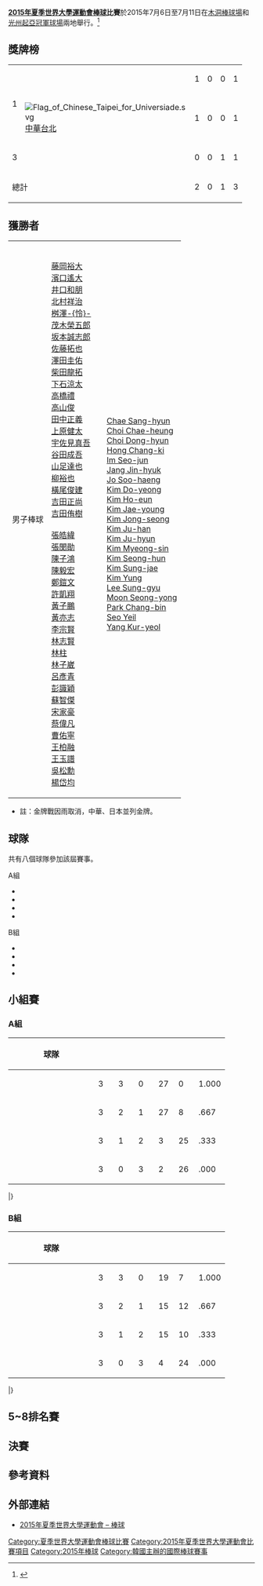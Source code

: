 {{Infobox Universiade event
| event = 棒球
| games = 2015 Summer
| image = [[File:Baseball_pictogram.svg|100px]]
| venue = [[光州棒球場|木洞棒球場]]、[[光州起亞冠軍球場|光州起亞冠軍球場]]
| dates = {{Start date|2015|7|6}} – {{Start date|2015|7|11}}
| competitors = 
| nations = 
| teams = 
| governing_body = 
| win_value =
| gold = {{JPN}}、{{TPE}}
| goldNOC = 
| silver = 
| silverNOC = 
| bronze = {{KOR}}
| bronzeNOC =
| prev = [[1995年夏季世界大學運動會棒球比賽|1995]]
| next = [[2017年夏季世界大學運動會棒球比賽|2017]]
}}

'''[[2015年夏季世界大學運動會|2015年夏季世界大學運動會]][[棒球|棒球]]比賽'''於2015年7月6日至7月11日在[[光州棒球場|木洞棒球場]]和[[光州起亞冠軍球場|光州起亞冠軍球場]]兩地舉行。<ref>{{cite web|url=http://www.gwangju2015.com/sports/baseball/|title=Baseball - 2015 Gwangju Summer Universiade|publisher=gwangju2015.com|accessdate=2015-07-03|deadurl=yes|archiveurl=https://web.archive.org/web/20160304193240/http://www.gwangju2015.com/sports/baseball/|archivedate=2016-03-04}}</ref>

== 獎牌榜 ==
{| {{RankedMedalTable}}
|-
| rowspan=2|1 || width=150 align=left| {{FlagIOC2|JPN|2015年夏季世界大學運動會}} || 1 || 0 || 0 || 1
|-
| align=left| [[File:Flag_of_Chinese_Taipei_for_Universiade.svg|border]] [[2015年夏季世界大學運動會中華台北代表團|中華台北]] || 1 || 0 || 0 || 1
|-
| 3 || align=left| {{FlagIOC2|KOR|2015年夏季世界大學運動會}} || 0 || 0 || 1 || 1
|- class="sortbottom"
!colspan=2| 總計 || 2 || 0 || 1 || 3
|}

== 獲勝者 ==
{| {{MedalistTable|type=項目|columns=1}}
|-
| 男子棒球
| {{bb|JPN}}<br/>[[藤岡裕大|藤岡裕大]]<br>[[濱口遙大|濱口遙大]]<br>[[井口和朋|井口和朋]]<br>[[北村祥治|北村祥治]]<br>[[桝澤怜|桝澤-{怜}-]]<br>[[茂木榮五郎|茂木榮五郎]]<br>[[坂本誠志郎|坂本誠志郎]]<br>[[佐藤拓也_(棒球運動員)|佐藤拓也]]<br>[[澤田圭佑|澤田圭佑]]<br>[[柴田龍拓|柴田龍拓]]<br>[[下石涼太|下石涼太]]<br>[[高橋禮|高橋禮]]<br>[[高山俊|高山俊]]<br>[[田中正義|田中正義]]<br>[[上原健太|上原健太]]<br>[[宇佐見真吾|宇佐見真吾]]<br>[[谷田成吾|谷田成吾]]<br>[[山足達也|山足達也]]<br>[[柳裕也|柳裕也]]<br>[[橫尾俊建|橫尾俊建]]<br>[[吉田正尚|吉田正尚]]<br>[[吉田侑樹|吉田侑樹]]<br />{{bb|TPE|univ}}<br/>[[張皓緯|張皓緯]]<br>[[張閔勛|張閔勛]]<br>[[陳子鴻_(棒球運動員)|陳子鴻]]<br>[[陳毅宏|陳毅宏]]<br>[[鄭鎧文|鄭鎧文]]<br>[[許凱翔|許凱翔]]<br>[[黃子鵬|黃子鵬]]<br>[[黃亦志|黃亦志]]<br>[[李宗賢|李宗賢]]<br>[[林志賢|林志賢]]<br>[[林柱|林柱]]<br>[[林子崴|林子崴]]<br>[[呂彥青|呂彥青]]<br>[[彭識穎|彭識穎]]<br>[[蘇智傑|蘇智傑]]<br>[[宋家豪|宋家豪]]<br>[[蔡偉凡|蔡偉凡]]<br>[[曹佑寧|曹佑寧]]<br>[[王柏融|王柏融]]<br>[[王玉譜|王玉譜]]<br>[[吳松勳|吳松勳]]<br>[[楊岱均|楊岱均]]
| 
| {{bb|KOR}}<br/>[[Chae_Sang-hyun|Chae Sang-hyun]]<br>[[Choi_Chae-heung|Choi Chae-heung]]<br>[[Choi_Dong-hyun|Choi Dong-hyun]]<br>[[Hong_Chang-ki|Hong Chang-ki]]<br>[[Im_Seo-jun|Im Seo-jun]]<br>[[Jang_Jin-hyuk|Jang Jin-hyuk]]<br>[[Jo_Soo-haeng|Jo Soo-haeng]]<br>[[Kim_Do-yeong|Kim Do-yeong]]<br>[[Kim_Ho-eun|Kim Ho-eun]]<br>[[Kim_Jae-young|Kim Jae-young]]<br>[[Kim_Jong-seong|Kim Jong-seong]]<br>[[Kim_Ju-han|Kim Ju-han]]<br>[[Kim_Ju-hyun|Kim Ju-hyun]]<br>[[Kim_Myeong-sin|Kim Myeong-sin]]<br>[[Kim_Seong-hun|Kim Seong-hun]]<br>[[Kim_Sung-jae|Kim Sung-jae]]<br>[[Kim_Yung|Kim Yung]]<br>[[Lee_Sung-gyu|Lee Sung-gyu]]<br>[[Moon_Seong-yong|Moon Seong-yong]]<br>[[Park_Chang-bin|Park Chang-bin]]<br>[[Seo_Yeil|Seo Yeil]]<br>[[Yang_Kur-yeol|Yang Kur-yeol]]
|}
* 註：金牌戰因雨取消，中華、日本並列金牌。

== 球隊 ==
共有八個球隊參加該屆賽事。

{{col-begin}}
{{col-2}}
; A組
* {{bb|KOR}}
* {{bb|JPN}}
* {{bb|CHN}}
* {{bb|FRA}}
{{col-2}}
; B組
* {{bb|USA}}
* {{bb|TPE|univ}}
* {{bb|CZE}}
* {{bb|MEX}}
{{col-end}}

== 小組賽 ==
=== A組 ===
{| class="wikitable" style="text-align: center; font-size:100% "
!width=160|球隊
!width=25|{{Tooltip|賽|Played}}
!width=25|{{Tooltip|勝|Won}}
!width=25|{{Tooltip|敗|Lost}}
!width=25|{{Tooltip|得分|Runs for}}
!width=25|{{Tooltip|失分|Runs against}}
!width=35|{{Tooltip|勝率|Winning percentage}}
|- bgcolor=ccffcc
|align=left|{{bb|JPN}}
|3||3||0||27||0||1.000
|- bgcolor=ccffcc
|align=left|{{bb|KOR}}
|3||2||1||27||8||.667
|- 
|align=left|{{bb|CHN}}
|3||1||2||3||25||.333
|-
|align=left|{{bb|FRA}}
|3||0||3||2||26||.000
|}

{{bb res start}}
{{bb res|7月6日 12:00|{{bb-rt|CHN}}|3–2|{{bb|FRA}}|9|光州起亞冠軍球場| | |10=}}
{{bb res|7月6日 18:00|{{bb-rt|KOR}}|0–8|{{bb|JPN}}|9|光州起亞冠軍球場| | |10=}}
{{bb res|7月7日 11:00|{{bb-rt|JPN}}|9–0|{{bb|CHN}}|5|木洞棒球場| | |10=}}
{{bb res|7月8日 17:00|{{bb-rt|JPN}}|10-0|{{bb|FRA}}|7|木洞棒球場| | |10=}}
{{bb res|7月8日 18:00|{{bb-rt|KOR}}|14-0|{{bb|CHN}}|7|光州起亞冠軍球場| | |10=}}
{{bb res|7月9日 18:00|{{bb-rt|FRA}}|0-13|{{bb|KOR}}|7|光州起亞冠軍球場| | |10=}}
|}

=== B組 ===
{| class="wikitable" style="text-align: center; font-size:100% "
!width=160|球隊
!width=25|{{Tooltip|賽|Played}}
!width=25|{{Tooltip|勝|Won}}
!width=25|{{Tooltip|敗|Lost}}
!width=25|{{Tooltip|得分|Runs for}}
!width=25|{{Tooltip|失分|Runs against}}
!width=35|{{Tooltip|勝率|Winning percentage}}
|- bgcolor=ccffcc
|align=left|{{bb|TPE|univ}}
|3||3||0||19||7||1.000
|- bgcolor=ccffcc
|align=left|{{bb|USA}}
|3||2||1||15||12||.667
|- 
|align=left|{{bb|CZE}}
|3||1||2||15||10||.333
|-
|align=left|{{bb|MEX}}
|3||0||3||4||24||.000
|}

{{bb res start}}
{{bb res|7月6日 11:00|{{bb-rt|TPE|univ}}|9–1|{{bb|MEX}}|9|木洞棒球場| | |10=}}
{{bb res|7月6日 17:00|{{bb-rt|USA}}|5–4|{{bb|CZE}}|9|木洞棒球場| | |10=}}
{{bb res|7月8日 11:00|{{bb-rt|CZE}}|8-0|{{bb|MEX}}|5|木洞棒球場| | |10=}}
{{bb res|7月8日 12:00|{{bb-rt|USA}}|3-5|{{bb|TPE|univ}}|10|光州起亞冠軍球場| | |10=}}
{{bb res|7月9日 12:00|{{bb-rt|MEX}}|3-7|{{bb|USA}}|9|光州起亞冠軍球場| | |10=}}
{{bb res|7月9日 17:00|{{bb-rt|TPE|univ}}|5-3|{{bb|CZE}}|9|木洞棒球場| | |10=}}
|}

== 5~8排名賽 ==
{{Round4-with third
|RD1=準決賽
|RD2=第5名爭奪戰
|Consol=第7名爭奪戰
<!-- 準決賽 -->
|7月10日|{{bb|MEX}}|4 |'''{{bb|CHN}}|'''5  
|7月10日|{{bb|FRA}}|8 |'''{{bb|CZE}}|'''10  
<!-- 第5名決定戰 -->
|7月11日|{{bb|CHN}}|X |{{bb|CZE}}|X  
|7月11日|{{bb|FRA}}|2 |'''{{bb|MEX}}|'''4
}}

== 決賽 ==
{{Round4-with third
<!--Date-Place|Team 1|Score 1|Team 2|Score 2 -->
<!-- 準決賽 -->
|7月10日|{{bb|USA}}|0 |'''{{bb|JPN}}|'''8  
|7月10日|{{bb|KOR}}|0 |'''{{bb|TPE|univ}}|'''2 
<!-- 金牌戰 -->
|7月11日|{{bb|JPN}}|X |{{bb|TPE|univ}}|X  
<!-- 銅牌戰 -->
|7月11日|{{bb|USA}} |6 |'''{{bb|KOR}} |'''14
}}

== 參考資料 ==
{{reflist}}

==外部連結==
*[https://web.archive.org/web/20160304193240/http://www.gwangju2015.com/sports/baseball/ 2015年夏季世界大學運動會 – 棒球]

{{2015年夏季世界大學運動會比賽項目}}
{{夏季世界大學運動會棒球比賽}}

[[Category:夏季世界大學運動會棒球比賽|Category:夏季世界大學運動會棒球比賽]]
[[Category:2015年夏季世界大學運動會比賽項目|Category:2015年夏季世界大學運動會比賽項目]]
[[Category:2015年棒球|Category:2015年棒球]]
[[Category:韓國主辦的國際棒球賽事|Category:韓國主辦的國際棒球賽事]]